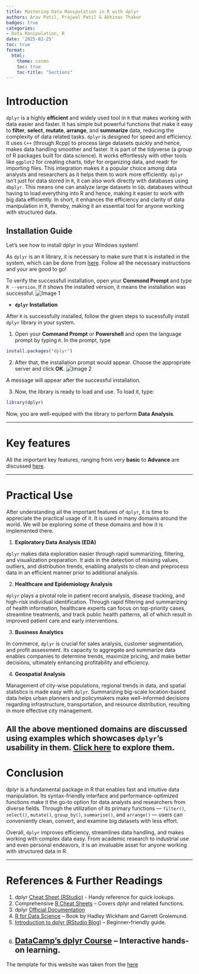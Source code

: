 ```yaml
---
title: Mastering Data Manipulation in R with dplyr
authors: Arav Patil, Prajwal Patil & Abhinav Thakur
badges: true
categories:
- Data Manipulation, R
date: '2025-02-25'
toc: true
format:
  html:
    theme: cosmo
    toc: true
    toc-title: "Sections"
---
```


# Introduction
`dplyr` is a highly **efficient** and widely used tool in `R` that makes working with data easier and faster.  It has simple but powerful functions that make it easy to **filter**, **select**, **mutate**, **arrange**, and **summarize** data, reducing the complexity of data related tasks. `dplyr` is designed for speed and efficiency. It uses `C++` (through Rcpp) to process large datasets quickly and hence, makes data handling smoother and faster. It is part of the tidyverse (a group of R packages built for data science). It works effortlessly with other tools like `ggplot2` for creating charts, tidyr for organizing data, and readr for importing files. This integration makes it a popular choice among data analysts and researchers as it helps them to work more efficiently. `dplyr` isn’t just for data stored in `R`, it can also work directly with databases using `dbplyr`. This means one can analyze large datasets in `SQL` databases without having to load everything into R and hence, making it easier to work with big data efficiently. In short, it enhances the efficiency and clarity of data manipulation in `R`, thereby, making it an essential tool for anyone working with structured data.

## Installation Guide

Let's see how to install dplyr in your Windows system!

As `dplyr` is an `R` library, it is necessary to make sure that `R` is installed in the system, which can be done from [here](https://cran.r-project.org/bin/windows/base/).
Follow all the necessary instructions and your are good to go!

To verify the successfull installation, open your **Commond Prompt** and type `R --version`. If it shows the installed version, it means the installation was successful.
![Image 1](images/r--version.png)

- **`dplyr` Installation**

After `R` is successfully installed, follow the given steps to sucessfully install `dplyr` library in your system.

1. Open your **Command Prompt** or **Powershell** and open the language prompt by typing `R`. In the prompt, type
```r
install.packages("dplyr")
```
2. After that, the installation prompt would appear. Choose the appropriate server and click **OK**.
![Image 2](images/dplyr-prompt.png)

A message will appear after the successful installation.

3. Now, the library is ready to load and use. To load it, type:
```r
library(dplyr)
```
Now, you are well-equiped with the library to perform **Data Analysis**.




---

# Key features

All the important key features, ranging from very **basic** to **Advance** are discussed [here](https://aravpatil000.github.io/J018_Blogs/posts/Key_Features.html).

---

# Practical Use
After understanding all the important features of `dplyr`, it is time to appreciate the practical usage of it.
It is used in many domains around the world. We will be exploring some of these domains and how it is implemented there.

1. **Exploratory Data Analysis (EDA)**

`dplyr` makes data exploration easier through rapid summarizing, filtering, and visualization preparation. It aids in the detection of missing values, outliers, and distribution trends, enabling analysts to clean and preprocess data in an efficient manner prior to additional analysis.

2. **Healthcare and Epidemiology Analysis**

`dplyr` plays a pivotal role in patient record analysis, disease tracking, and high-risk individual identification. Through rapid filtering and summarizing of health information, healthcare experts can focus on top-priority cases, streamline treatments, and track public health patterns, all of which result in improved patient care and early interventions.

3. **Business Analytics**

In commerce, `dplyr` is crucial for sales analysis, customer segmentation, and profit assessment. Its capacity to aggregate and summarize data enables companies to determine trends, maximize pricing, and make better decisions, ultimately enhancing profitability and efficiency.

4. **Geospatial Analysis**

Management of city-wise populations, regional trends in data, and spatial statistics is made easy with `dplyr`. Summarizing big-scale location-based data helps urban planners and policymakers make well-informed decisions regarding infrastructure, transportation, and resource distribution, resulting in more effective city management.

**All the above mentioned domains are discussed using examples which showcases `dplyr`'s usability in them. [Click here](https://aravpatil000.github.io/J018_Blogs/posts/Use_Cases.html) to explore them.**
---

# Conclusion
dplyr is a fundamental package in R that enables fast and intuitive data manipulation. Its syntax-friendly interface and performance-optimized functions make it the go-to option for data analysts and researchers from diverse fields. Through the utilization of its primary functions — `filter()`, `select()`, `mutate()`, `group_by()`, `summarise()`, and `arrange()` — users can conveniently clean, convert, and examine big datasets with less effort.

Overall, `dplyr` improves efficiency, streamlines data handling, and makes working with complex data easy. From academic research to industrial use and even personal endeavors, it is an invaluable asset for anyone working with structured data in R.

---

# References & Further Readings

1. dplyr [Cheat Sheet (RStudio)](https://rstudio.github.io/cheatsheets/data-transformation.pdf) - Handy reference for quick lookups.
2. Comprehensive [R Cheat Sheets](https://github.com/rstudio/cheatsheets) – Covers dplyr and related functions.
3. dplyr [Official Documentation](https://dplyr.tidyverse.org/)
4. [R for Data Science](https://r4ds.had.co.nz/) – Book by Hadley Wickham and Garrett Grolemund.
5. [Introduction to dplyr (RStudio Blog)](https://www.rstudio.com/resources/cheatsheets/) – Beginner-friendly guide.
6. [DataCamp’s dplyr Course](https://www.datacamp.com/courses/dplyr-data-manipulation-in-r) – Interactive hands-on learning.
---

The template for this website was taken from the [here](https://github.com/nipunbatra/quarto-template)